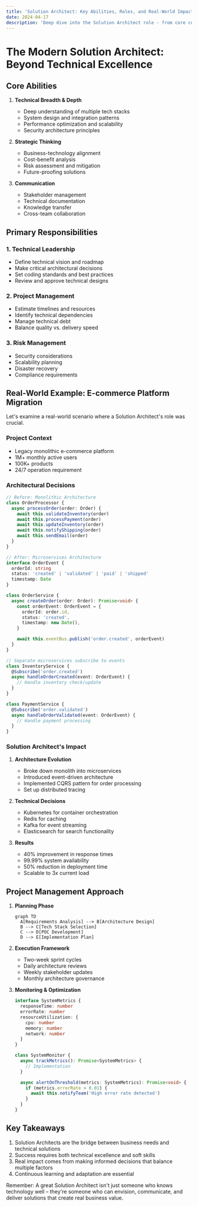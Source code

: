 ```yaml
---
title: 'Solution Architect: Key Abilities, Roles, and Real-World Impact'
date: 2024-04-17
description: 'Deep dive into the Solution Architect role - from core competencies to project management, with real-world examples of architectural decisions and their impact.'
---
```


# The Modern Solution Architect: Beyond Technical Excellence

## Core Abilities

1. **Technical Breadth & Depth**

   - Deep understanding of multiple tech stacks
   - System design and integration patterns
   - Performance optimization and scalability
   - Security architecture principles

2. **Strategic Thinking**

   - Business-technology alignment
   - Cost-benefit analysis
   - Risk assessment and mitigation
   - Future-proofing solutions

3. **Communication**
   - Stakeholder management
   - Technical documentation
   - Knowledge transfer
   - Cross-team collaboration

## Primary Responsibilities

### 1. Technical Leadership

- Define technical vision and roadmap
- Make critical architectural decisions
- Set coding standards and best practices
- Review and approve technical designs

### 2. Project Management

- Estimate timelines and resources
- Identify technical dependencies
- Manage technical debt
- Balance quality vs. delivery speed

### 3. Risk Management

- Security considerations
- Scalability planning
- Disaster recovery
- Compliance requirements

## Real-World Example: E-commerce Platform Migration

Let's examine a real-world scenario where a Solution Architect's role was crucial.

### Project Context

- Legacy monolithic e-commerce platform
- 1M+ monthly active users
- 100K+ products
- 24/7 operation requirement

### Architectural Decisions

```typescript
// Before: Monolithic Architecture
class OrderProcessor {
  async processOrder(order: Order) {
    await this.validateInventory(order)
    await this.processPayment(order)
    await this.updateInventory(order)
    await this.notifyShipping(order)
    await this.sendEmail(order)
  }
}

// After: Microservices Architecture
interface OrderEvent {
  orderId: string
  status: 'created' | 'validated' | 'paid' | 'shipped'
  timestamp: Date
}

class OrderService {
  async createOrder(order: Order): Promise<void> {
    const orderEvent: OrderEvent = {
      orderId: order.id,
      status: 'created',
      timestamp: new Date(),
    }

    await this.eventBus.publish('order.created', orderEvent)
  }
}

// Separate microservices subscribe to events
class InventoryService {
  @Subscribe('order.created')
  async handleOrderCreated(event: OrderEvent) {
    // Handle inventory check/update
  }
}

class PaymentService {
  @Subscribe('order.validated')
  async handleOrderValidated(event: OrderEvent) {
    // Handle payment processing
  }
}
```

### Solution Architect's Impact

1. **Architecture Evolution**

   - Broke down monolith into microservices
   - Introduced event-driven architecture
   - Implemented CQRS pattern for order processing
   - Set up distributed tracing

2. **Technical Decisions**

   - Kubernetes for container orchestration
   - Redis for caching
   - Kafka for event streaming
   - Elasticsearch for search functionality

3. **Results**
   - 40% improvement in response times
   - 99.99% system availability
   - 50% reduction in deployment time
   - Scalable to 3x current load

## Project Management Approach

1. **Planning Phase**

   ```mermaid
   graph TD
     A[Requirements Analysis] --> B[Architecture Design]
     B --> C[Tech Stack Selection]
     C --> D[POC Development]
     D --> E[Implementation Plan]
   ```

2. **Execution Framework**

   - Two-week sprint cycles
   - Daily architecture reviews
   - Weekly stakeholder updates
   - Monthly architecture governance

3. **Monitoring & Optimization**

   ```typescript
   interface SystemMetrics {
     responseTime: number
     errorRate: number
     resourceUtilization: {
       cpu: number
       memory: number
       network: number
     }
   }

   class SystemMonitor {
     async trackMetrics(): Promise<SystemMetrics> {
       // Implementation
     }

     async alertOnThreshold(metrics: SystemMetrics): Promise<void> {
       if (metrics.errorRate > 0.01) {
         await this.notifyTeam('High error rate detected')
       }
     }
   }
   ```

## Key Takeaways

1. Solution Architects are the bridge between business needs and technical solutions
2. Success requires both technical excellence and soft skills
3. Real impact comes from making informed decisions that balance multiple factors
4. Continuous learning and adaptation are essential

Remember: A great Solution Architect isn't just someone who knows technology well – they're someone who can envision, communicate, and deliver solutions that create real business value.
